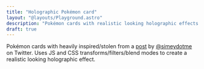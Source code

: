 ```yaml
---
title: "Holographic Pokémon card"
layout: "@layouts/Playground.astro"
description: "Pokémon cards with realistic looking holographic effects."
draft: true
---
```


Pokémon cards with heavily inspired/stolen from a [post](https://poke-holo.simey.me/) by [@simeydotme](https://twitter.com/simeydotme) on Twitter. Uses JS and CSS transforms/filters/blend modes to create a realistic looking holographic effect.


<Card client:load />
